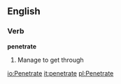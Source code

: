 ==English==
===Verb===
'''penetrate'''
# Manage to get through

[[io:Penetrate]]
[[it:penetrate]]
[[pl:Penetrate]]